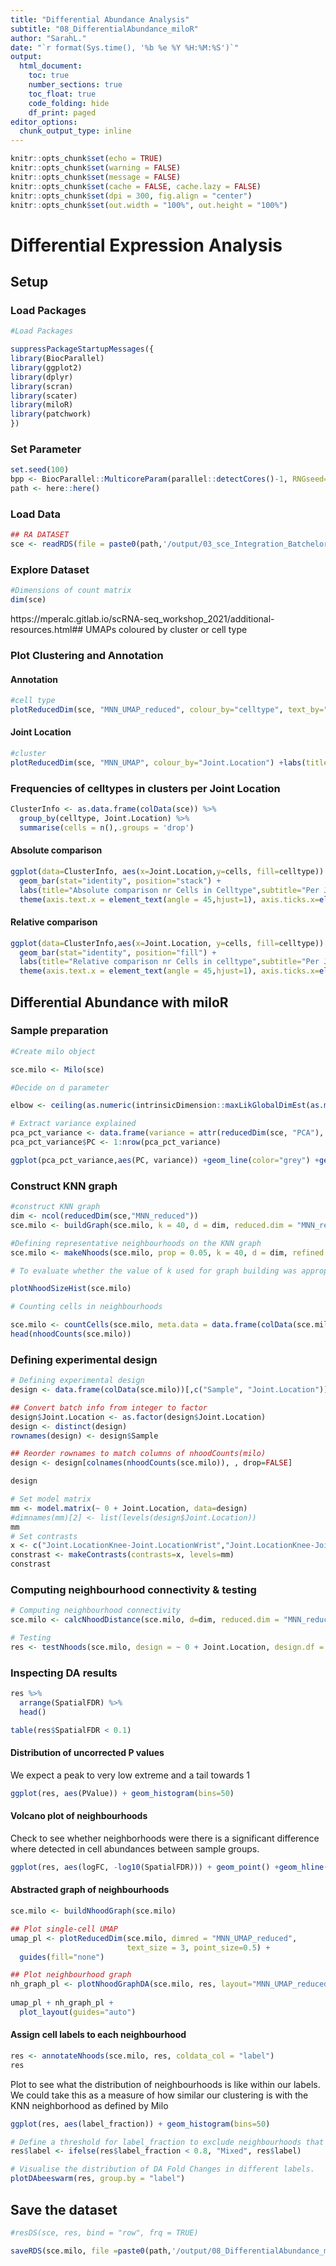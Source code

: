 ```yaml
---
title: "Differential Abundance Analysis"
subtitle: "08_DifferentialAbundance_miloR"
author: "SarahL."
date: "`r format(Sys.time(), '%b %e %Y %H:%M:%S')`"
output: 
  html_document:
    toc: true
    number_sections: true   
    toc_float: true
    code_folding: hide
    df_print: paged
editor_options:
  chunk_output_type: inline
---
```


```r
knitr::opts_chunk$set(echo = TRUE)
knitr::opts_chunk$set(warning = FALSE)
knitr::opts_chunk$set(message = FALSE)
knitr::opts_chunk$set(cache = FALSE, cache.lazy = FALSE)
knitr::opts_chunk$set(dpi = 300, fig.align = "center")
knitr::opts_chunk$set(out.width = "100%", out.height = "100%")
```


# Differential Expression Analysis

## Setup

### Load Packages

```r
#Load Packages

suppressPackageStartupMessages({
library(BiocParallel)
library(ggplot2)
library(dplyr)
library(scran)
library(scater)
library(miloR)
library(patchwork)
})

```

### Set Parameter

```r
set.seed(100)
bpp <- BiocParallel::MulticoreParam(parallel::detectCores()-1, RNGseed=100)
path <- here::here()
```


### Load Data

```r
## RA DATASET
sce <- readRDS(file = paste0(path,'/output/03_sce_Integration_Batchelor.rds'))

```


### Explore Dataset

```r
#Dimensions of count matrix
dim(sce)
```

https://mperalc.gitlab.io/scRNA-seq_workshop_2021/additional-resources.html## UMAPs coloured by cluster or cell type

### Plot Clustering and Annotation {.tabset}

#### Annotation

```r
#cell type
plotReducedDim(sce, "MNN_UMAP_reduced", colour_by="celltype", text_by="celltype") +labs(title="UMAP colored by Annotation ",subtitle = "UMAP of all integrated datasets")

```

#### Joint Location

```r
#cluster
plotReducedDim(sce, "MNN_UMAP", colour_by="Joint.Location") +labs(title="UMAP colored by Joint Location",subtitle = "UMAP of all integrated datasets")

```

### Frequencies of celltypes in clusters per Joint Location {.tabset}

```r
ClusterInfo <- as.data.frame(colData(sce)) %>% 
  group_by(celltype, Joint.Location) %>%
  summarise(cells = n(),.groups = 'drop') 
```

#### Absolute comparison

```r

ggplot(data=ClusterInfo, aes(x=Joint.Location,y=cells, fill=celltype)) +
  geom_bar(stat="identity", position="stack") +
  labs(title="Absolute comparison nr Cells in Celltype",subtitle="Per Joint",x="",y="Number of cells")+
  theme(axis.text.x = element_text(angle = 45,hjust=1), axis.ticks.x=element_blank())

```

#### Relative comparison

```r

ggplot(data=ClusterInfo,aes(x=Joint.Location, y=cells, fill=celltype)) +
  geom_bar(stat="identity", position="fill") +
  labs(title="Relative comparison nr Cells in celltype",subtitle="Per Joint",x="",y="Number of cells")+
  theme(axis.text.x = element_text(angle = 45,hjust=1), axis.ticks.x=element_blank())


```



## Differential Abundance with miloR


### Sample preparation

```r
#Create milo object

sce.milo <- Milo(sce)

```

```r
#Decide on d parameter

elbow <- ceiling(as.numeric(intrinsicDimension::maxLikGlobalDimEst(as.matrix(reducedDim(sce, "PCA")), k=10)))

# Extract variance explained
pca_pct_variance <- data.frame(variance = attr(reducedDim(sce, "PCA"), "percentVar"))
pca_pct_variance$PC <- 1:nrow(pca_pct_variance)

ggplot(pca_pct_variance,aes(PC, variance)) +geom_line(color="grey") +geom_point() +labs(y = "Variance explained (%)")+ geom_vline(xintercept = elbow, color="red")

```


### Construct KNN graph


```r
#construct KNN graph
dim <- ncol(reducedDim(sce,"MNN_reduced"))
sce.milo <- buildGraph(sce.milo, k = 40, d = dim, reduced.dim = "MNN_reduced")

```


```r
#Defining representative neighbourhoods on the KNN graph
sce.milo <- makeNhoods(sce.milo, prop = 0.05, k = 40, d = dim, refined = TRUE, reduced_dims = "MNN_reduced",refinement_scheme="graph")

# To evaluate whether the value of k used for graph building was appropriate. We can check this out using the plotNhoodSizeHist function. As a rule of thumb we want to have an average neighbourhood size over 5 x N_samples. If the mean is lower, or if the distribution is

plotNhoodSizeHist(sce.milo)

```


```r
# Counting cells in neighbourhoods

sce.milo <- countCells(sce.milo, meta.data = data.frame(colData(sce.milo)), sample="Sample")
head(nhoodCounts(sce.milo))

```

### Defining experimental design

```r
# Defining experimental design
design <- data.frame(colData(sce.milo))[,c("Sample", "Joint.Location")]

## Convert batch info from integer to factor
design$Joint.Location <- as.factor(design$Joint.Location) 
design <- distinct(design)
rownames(design) <- design$Sample

## Reorder rownames to match columns of nhoodCounts(milo)
design <- design[colnames(nhoodCounts(sce.milo)), , drop=FALSE]

design
```

```r
# Set model matrix
mm <- model.matrix(~ 0 + Joint.Location, data=design)
#dimnames(mm)[2] <- list(levels(design$Joint.Location))
mm
# Set contrasts
x <- c("Joint.LocationKnee-Joint.LocationWrist","Joint.LocationKnee-Joint.LocationMCP","Joint.LocationWrist-Joint.LocationMCP")
constrast <- makeContrasts(contrasts=x, levels=mm)
constrast
```


### Computing neighbourhood connectivity & testing

```r
# Computing neighbourhood connectivity
sce.milo <- calcNhoodDistance(sce.milo, d=dim, reduced.dim = "MNN_reduced")

```

```r
# Testing
res <- testNhoods(sce.milo, design = ~ 0 + Joint.Location, design.df = design, model.contrasts = "Joint.LocationKnee-Joint.LocationMCP", reduced.dim = "MNN_reduced", fdr.weighting="graph-overlap") # fdr.weighting="graph-overlap"

```


### Inspecting DA results


```r
res %>%
  arrange(SpatialFDR) %>%
  head()

table(res$SpatialFDR < 0.1)
```

#### Distribution of uncorrected P values

We expect a peak to very low extreme and a tail towards 1

```r
ggplot(res, aes(PValue)) + geom_histogram(bins=50)
```

#### Volcano plot of neighbourhoods

Check to see whether neighborhoods were there is a significant difference where detected in cell abundances between sample groups.

```r
ggplot(res, aes(logFC, -log10(SpatialFDR))) + geom_point() +geom_hline(yintercept = 1, color="red") 
```

#### Abstracted graph of neighbourhoods

```r
sce.milo <- buildNhoodGraph(sce.milo)

## Plot single-cell UMAP
umap_pl <- plotReducedDim(sce.milo, dimred = "MNN_UMAP_reduced", 
                          text_size = 3, point_size=0.5) +
  guides(fill="none")

## Plot neighbourhood graph
nh_graph_pl <- plotNhoodGraphDA(sce.milo, res, layout="MNN_UMAP_reduced",alpha=0.1) 
  
umap_pl + nh_graph_pl +
  plot_layout(guides="auto")

```
#### Assign cell labels to each neighbourhood 

```r
res <- annotateNhoods(sce.milo, res, coldata_col = "label")
res
```

Plot to see what the distribution of neighbourhoods is like within our labels. We could take this as a measure of how similar our clustering is with the KNN neighborhood as defined by Milo

```r
ggplot(res, aes(label_fraction)) + geom_histogram(bins=50)
```


```r
# Define a threshold for label_fraction to exclude neighbourhoods that are a mix of cell types
res$label <- ifelse(res$label_fraction < 0.8, "Mixed", res$label)
```

```r
# Visualise the distribution of DA Fold Changes in different labels.
plotDAbeeswarm(res, group.by = "label")
```

## Save the dataset

```r
#resDS(sce, res, bind = "row", frq = TRUE)

saveRDS(sce.milo, file =paste0(path,'/output/08_DifferentialAbundance_miloR.rds'))
```
